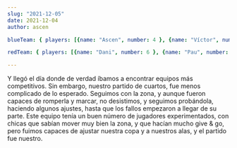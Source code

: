 ```yaml
---
slug: "2021-12-05"
date: 2021-12-04
author: ascen

blueTeam: { players: [{name: "Ascen", number: 4 }, {name: "Víctor", number: 10 }, {name: "Minerva", number: 2 },{name: "Camilo", number: 68 }], score: 10}

redTeam: { players: [{name: "Dani", number: 6 }, {name: "Pau", number: 11 },{name: "Eugenio", number: 15 }], score: 8}

---
```


Y llegó el día donde de verdad íbamos a encontrar equipos más competitivos.
Sin embargo, nuestro partido de cuartos, fue menos complicado de lo esperado.
Seguimos con la zona, y aunque fueron capaces de romperla y marcar, no desistimos, y seguimos probándola, haciendo algunos ajustes, hasta que los fallos empezaron a llegar de su parte.
Este equipo tenía un buen número de jugadores experimentados, con chicas que sabían mover muy bien la zona, y que hacían mucho give & go, pero fuimos capaces de ajustar nuestra copa y a nuestros alas, y el partido fue nuestro.
